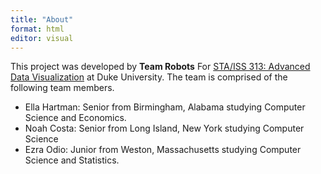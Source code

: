 ```yaml
---
title: "About"
format: html
editor: visual
---
```


This project was developed by **Team Robots** For [STA/ISS 313: Advanced Data Visualization](https://vizdata.org/) at Duke University. The team is comprised of the following team members.

-   Ella Hartman: Senior from Birmingham, Alabama studying Computer Science and Economics.
-   Noah Costa: Senior from Long Island, New York studying Computer Science
-   Ezra Odio: Junior from Weston, Massachusetts studying Computer Science and Statistics.
